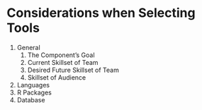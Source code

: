 # Considerations when Selecting Tools

1. General
    1. The Component's Goal
    1. Current Skillset of Team
    1. Desired Future Skillset of Team
    1. Skillset of Audience
1. Languages
1. R Packages
1. Database
